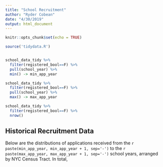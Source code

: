 ```yaml
---
title: "School Recruitment"
author: "Ryder Cobean"
date: "4/30/2019"
output: html_document
---
```


```r
knitr::opts_chunk$set(echo = TRUE)

source('tidydata.R')


school_data_tidy %>% 
  filter(registered_bool==F) %>% 
  pull(school_year) %>% 
  min() -> min_app_year

school_data_tidy %>% 
  filter(registered_bool==F) %>% 
  pull(school_year) %>% 
  max() -> max_app_year

school_data_tidy %>% 
  filter(registered_bool==F) %>% 
  nrow()

```

## Historical Recruitment Data {.tabset}

Below are the distributions of applications received from the `r paste(min_app_year, min_app_year + 1, sep='-')` to the `r paste(max_app_year, max_app_year + 1, sep='-')` school years, arranged by NYC Census Tract. In total, 